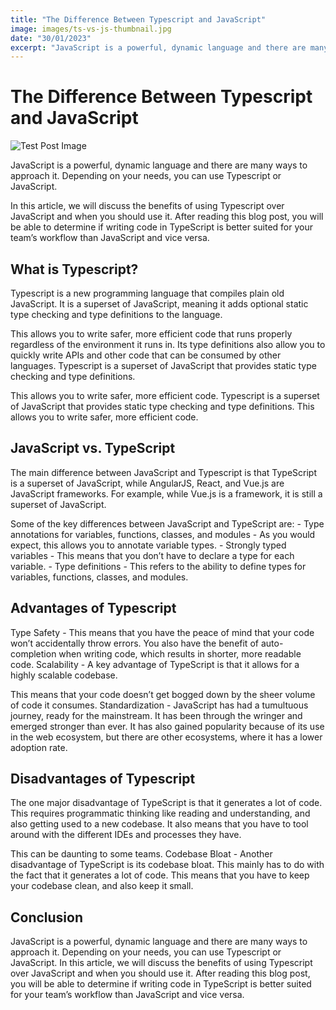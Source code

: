 ```yaml
---
title: "The Difference Between Typescript and JavaScript"
image: images/ts-vs-js-thumbnail.jpg
date: "30/01/2023"
excerpt: "JavaScript is a powerful, dynamic language and there are many ways to approach it. Depending on your needs"
---
```


# The Difference Between Typescript and JavaScript

![Test Post Image](/images/ts-vs-js-thumbnail.jpg "Typescript vs Javascript")

JavaScript is a powerful, dynamic language and there are many ways to approach it. Depending on your needs, you can use Typescript or JavaScript.

In this article, we will discuss the benefits of using Typescript over JavaScript and when you should use it. After reading this blog post, you will be able to determine if writing code in TypeScript is better suited for your team’s workflow than JavaScript and vice versa.

## What is Typescript?

Typescript is a new programming language that compiles plain old JavaScript. It is a superset of JavaScript, meaning it adds optional static type checking and type definitions to the language.

This allows you to write safer, more efficient code that runs properly regardless of the environment it runs in. Its type definitions also allow you to quickly write APIs and other code that can be consumed by other languages. Typescript is a superset of JavaScript that provides static type checking and type definitions.

This allows you to write safer, more efficient code. Typescript is a superset of JavaScript that provides static type checking and type definitions. This allows you to write safer, more efficient code.

## JavaScript vs. TypeScript

The main difference between JavaScript and Typescript is that TypeScript is a superset of JavaScript, while AngularJS, React, and Vue.js are JavaScript frameworks. For example, while Vue.js is a framework, it is still a superset of JavaScript.

Some of the key differences between JavaScript and TypeScript are: - Type annotations for variables, functions, classes, and modules - As you would expect, this allows you to annotate variable types. - Strongly typed variables - This means that you don’t have to declare a type for each variable. - Type definitions - This refers to the ability to define types for variables, functions, classes, and modules.

## Advantages of Typescript

Type Safety - This means that you have the peace of mind that your code won’t accidentally throw errors. You also have the benefit of auto-completion when writing code, which results in shorter, more readable code. Scalability - A key advantage of TypeScript is that it allows for a highly scalable codebase.

This means that your code doesn’t get bogged down by the sheer volume of code it consumes. Standardization - JavaScript has had a tumultuous journey, ready for the mainstream. It has been through the wringer and emerged stronger than ever. It has also gained popularity because of its use in the web ecosystem, but there are other ecosystems, where it has a lower adoption rate.

## Disadvantages of Typescript

The one major disadvantage of TypeScript is that it generates a lot of code. This requires programmatic thinking like reading and understanding, and also getting used to a new codebase. It also means that you have to tool around with the different IDEs and processes they have.

This can be daunting to some teams. Codebase Bloat - Another disadvantage of TypeScript is its codebase bloat. This mainly has to do with the fact that it generates a lot of code. This means that you have to keep your codebase clean, and also keep it small.

## Conclusion

JavaScript is a powerful, dynamic language and there are many ways to approach it. Depending on your needs, you can use Typescript or JavaScript. In this article, we will discuss the benefits of using Typescript over JavaScript and when you should use it. After reading this blog post, you will be able to determine if writing code in TypeScript is better suited for your team’s workflow than JavaScript and vice versa.
